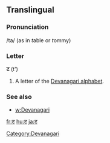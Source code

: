 ==Translingual==

===Pronunciation===
/ta/ (as in ''t''able or ''t''ommy)

===Letter===
'''ट''' (t')

# A letter of the [[Devanagari alphabet]].

===See also===
* [[w:Devanagari]]

[[Category:Devanagari]]

[[fr:ट]]
[[hu:ट]]
[[ja:ट]]